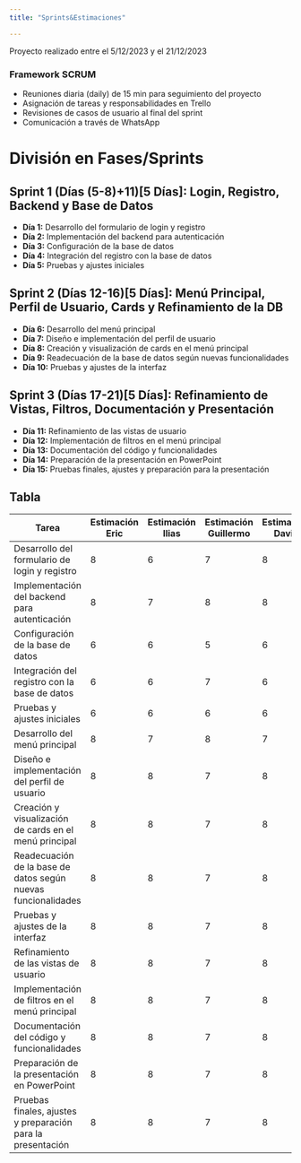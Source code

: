 ```yaml
---
title: "Sprints&Estimaciones"

---
```

<!--
del día 5 al 21
(5-8)-(11-17)-(18-21)=4+7+4=15
-->
Proyecto realizado entre el 5/12/2023 y el 21/12/2023

### Framework SCRUM

- Reuniones diaria (daily) de 15 min para seguimiento del proyecto
- Asignación de tareas y responsabilidades en Trello
- Revisiones de casos de usuario al final del sprint
- Comunicación a través de WhatsApp

# División en Fases/Sprints

## Sprint 1 (Días (5-8)+11)[5 Días]: Login, Registro, Backend y Base de Datos
- **Día 1:** Desarrollo del formulario de login y registro 
- **Día 2:** Implementación del backend para autenticación 
- **Día 3:** Configuración de la base de datos
- **Día 4:** Integración del registro con la base de datos
- **Día 5:** Pruebas y ajustes iniciales

## Sprint 2 (Días 12-16)[5 Días]: Menú Principal, Perfil de Usuario, Cards y Refinamiento de la DB
- **Día 6:** Desarrollo del menú principal
- **Día 7:** Diseño e implementación del perfil de usuario
- **Día 8:** Creación y visualización de cards en el menú principal
- **Día 9:** Readecuación de la base de datos según nuevas funcionalidades
- **Día 10:** Pruebas y ajustes de la interfaz

## Sprint 3 (Días 17-21)[5 Días]: Refinamiento de Vistas, Filtros, Documentación y Presentación
- **Día 11:** Refinamiento de las vistas de usuario
- **Día 12:** Implementación de filtros en el menú principal
- **Día 13:** Documentación del código y funcionalidades
- **Día 14:** Preparación de la presentación en PowerPoint 
- **Día 15:** Pruebas finales, ajustes y preparación para la presentación 

## Tabla

<div style="table-format-container">
  <table class="table-format">
    <thead>
      <tr>
        <th>Tarea</th>
        <th>Estimación Eric</th>
        <th>Estimación Ilias</th>
        <th>Estimación Guillermo</th>
        <th>Estimación David</th>
        <th>Estimación Grupo</th>
        <th>Horas Invertidas</th>
      </tr>
    </thead>
    <tbody>
      <tr>
        <td>Desarrollo del formulario de login y registro</td>
        <td>8</td>
        <td>6</td>
        <td>7</td>
        <td>8</td>
        <td>29</td>
        <td>30</td>
      </tr>
      <tr>
        <td>Implementación del backend para autenticación</td>
        <td>8</td>
        <td>7</td>
        <td>8</td>
        <td>8</td>
        <td>31</td>
        <td>32</td>
      </tr>
      <tr>
        <td>Configuración de la base de datos</td>
        <td>6</td>
        <td>6</td>
        <td>5</td>
        <td>6</td>
        <td>23</td>
        <td>24</td>
      </tr>
      <tr>
        <td>Integración del registro con la base de datos</td>
        <td>6</td>
        <td>6</td>
        <td>7</td>
        <td>6</td>
        <td>25</td>
        <td>26</td>
      </tr>
      <tr>
        <td>Pruebas y ajustes iniciales</td>
        <td>6</td>
        <td>6</td>
        <td>6</td>
        <td>6</td>
        <td>24</td>
        <td>25</td>
      </tr>
      <tr>
        <td>Desarrollo del menú principal</td>
        <td>8</td>
        <td>7</td>
        <td>8</td>
        <td>7</td>
        <td>30</td>
        <td>31</td>
      </tr>
      <tr>
        <td>Diseño e implementación del perfil de usuario</td>
        <td>8</td>
        <td>8</td>
        <td>7</td>
        <td>8</td>
        <td>31</td>
        <td>32</td>
      </tr>
      <tr>
        <td>Creación y visualización de cards en el menú principal</td>
        <td>8</td>
        <td>8</td>
        <td>7</td>
        <td>8</td>
        <td>31</td>
        <td>32</td>
      </tr>
      <tr>
        <td>Readecuación de la base de datos según nuevas funcionalidades</td>
        <td>8</td>
        <td>8</td>
        <td>7</td>
        <td>8</td>
        <td>31</td>
        <td>32</td>
      </tr>
      <tr>
        <td>Pruebas y ajustes de la interfaz</td>
        <td>8</td>
        <td>8</td>
        <td>7</td>
        <td>8</td>
        <td>31</td>
        <td>32</td>
      </tr>
      <tr>
        <td>Refinamiento de las vistas de usuario</td>
        <td>8</td>
        <td>8</td>
        <td>7</td>
        <td>8</td>
        <td>31</td>
        <td>32</td>
      </tr>
      <tr>
        <td>Implementación de filtros en el menú principal</td>
        <td>8</td>
        <td>8</td>
        <td>7</td>
        <td>8</td>
        <td>31</td>
        <td>32</td>
      </tr>
      <tr>
        <td>Documentación del código y funcionalidades</td>
        <td>8</td>
        <td>8</td>
        <td>7</td>
        <td>8</td>
        <td>31</td>
        <td>32</td>
      </tr>
      <tr>
        <td>Preparación de la presentación en PowerPoint</td>
        <td>8</td>
        <td>8</td>
        <td>7</td>
        <td>8</td>
        <td>31</td>
        <td>32</td>
      </tr>
      <tr>
        <td>Pruebas finales, ajustes y preparación para la presentación </td>
        <td>8</td>
        <td>8</td>
        <td>7</td>
        <td>8</td>
        <td>31</td>
        <td>32</td>
      </tr>
    </tbody>
  </table>
</div>

